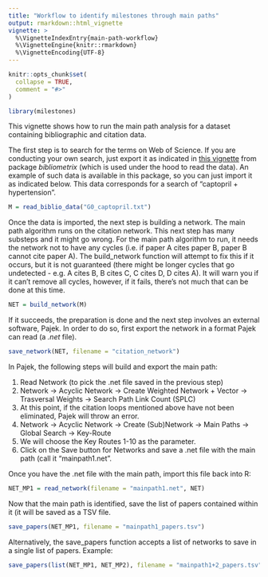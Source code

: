 ```yaml
---
title: "Workflow to identify milestones through main paths"
output: rmarkdown::html_vignette
vignette: >
  %\VignetteIndexEntry{main-path-workflow}
  %\VignetteEngine{knitr::rmarkdown}
  %\VignetteEncoding{UTF-8}
---
```


```r
knitr::opts_chunk$set(
  collapse = TRUE,
  comment = "#>"
)
```

```r
library(milestones)
```

This vignette shows how to run the main path analysis for a dataset containing bibliographic and citation data.

The first step is to search for the terms on Web of Science. If you are conducting your own search, just export it as indicated in [this vignette](!...) from package *bibliometrix* (which is used under the hood to read the data). An example of such data is available in this package, so you can just import it as indicated below. This data corresponds for a search of "captopril + hypertension".

```r
M = read_biblio_data("G0_captopril.txt")
```

Once the data is imported, the next step is building a network. The main path algorithm runs on the citation network. This next step has many substeps and it might go wrong. For the main path algorithm to run, it needs the network not to have any cycles (i.e. if paper A cites paper B, paper B cannot cite paper A). The build_network function will attempt to fix this if it occurs, but it is not guaranteed (there might be longer cycles that go undetected - e.g. A cites B, B cites C, C cites D, D cites A). It will warn you if it can't remove all cycles, however, if it fails, there's not much that can be done at this time.

```r
NET = build_network(M)
```

If it succeeds, the preparation is done and the next step involves an external software, Pajek. In order to do so, first export the network in a format Pajek can read (a *.net* file).

```r
save_network(NET, filename = "citation_network")
```

In Pajek, the following steps will build and export the main path:

1. Read Network (to pick the .net file saved in the previous step)
2. Network → Acyclic Network → Create Weighted Network + Vector → Trasversal Weights → Search Path Link Count (SPLC)
3. At this point, if the citation loops mentioned above have not been eliminated, Pajek will throw an error.
4. Network → Acyclic Network → Create (Sub)Network → Main Paths → Global Search → Key-Route
5. We will choose the Key Routes 1-10 as the parameter.
6. Click on the Save button for Networks and save a .net file with the main path (call it "mainpath1.net".

Once you have the .net file with the main path, import this file back into R:

```r
NET_MP1 = read_network(filename = "mainpath1.net", NET)
```

Now that the main path is identified, save the list of papers contained within it (it will be saved as a TSV file.

```r
save_papers(NET_MP1, filename = "mainpath1_papers.tsv")
```

Alternatively, the save_papers function accepts a list of networks to save in a single list of papers. Example:

```r
save_papers(list(NET_MP1, NET_MP2), filename = "mainpath1+2_papers.tsv")
```

